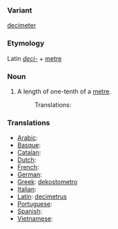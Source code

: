 ===Variant===
[[decimeter]]
===Etymology===
Latin ''[[deci-]]'' + [[metre]]
===Noun===
#A length of one-tenth of a [[metre]].
#:Translations:
===Translations===

*[[Arabic]]:
*[[Basque]]:
*[[Catalan]]:
*[[Dutch]]:
*[[French]]:
*[[German]]:
*[[Greek]]: [[dekostometro]]
*[[Italian]]:
*[[Latin]]: [[decimetrus]]
*[[Portuguese]]:
*[[Spanish]]:
*[[Vietnamese]]:
